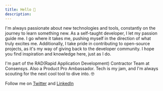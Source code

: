 ```yaml
---
title: Hello 👋
description:
---
```


I'm always passionate about new technologies and tools, constantly on the journey to learn something new. As a self-taught developer, I let my passion guide me. I go where it takes me, pushing myself in the direction of what truly excites me. Additionally, I take pride in contributing to open-source projects, as it's my way of giving back to the developer community. I hope you find inspiration and knowledge here, just as I do.

I'm part of the RAD(Rapid Application Development) Contractor Team at Consensys. Also a Product Pro Ambassador. Tech is my jam, and I'm always scouting for the next cool tool to dive into. 🤓

Follow me on [Twitter](https://twitter.com/me256ow) and [LinkedIn](https://www.linkedin.com/in/sushmita-r-78510927b/)
